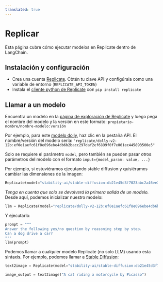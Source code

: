 ```yaml
---
translated: true
---
```


# Replicar

Esta página cubre cómo ejecutar modelos en Replicate dentro de LangChain.

## Instalación y configuración

- Crea una cuenta [Replicate](https://replicate.com). Obtén tu clave API y configúrala como una variable de entorno (`REPLICATE_API_TOKEN`)
- Instala el [cliente python de Replicate](https://github.com/replicate/replicate-python) con `pip install replicate`

## Llamar a un modelo

Encuentra un modelo en la [página de exploración de Replicate](https://replicate.com/explore) y luego pega el nombre del modelo y la versión en este formato: `propietario-nombre/nombre-modelo:versión`

Por ejemplo, para este [modelo dolly](https://replicate.com/replicate/dolly-v2-12b), haz clic en la pestaña API. El nombre/versión del modelo sería: `"replicate/dolly-v2-12b:ef0e1aefc61f8e096ebe4db6b2bacc297daf2ef6899f0f7e001ec445893500e5"`

Solo se requiere el parámetro `model`, pero también se pueden pasar otros parámetros del modelo con el formato `input={model_param: value, ...}`

Por ejemplo, si estuviéramos ejecutando stable diffusion y quisiéramos cambiar las dimensiones de la imagen:

```python
Replicate(model="stability-ai/stable-diffusion:db21e45d3f7023abc2a46ee38a23973f6dce16bb082a930b0c49861f96d1e5bf", input={'image_dimensions': '512x512'})
```

*Tenga en cuenta que solo se devolverá la primera salida de un modelo.*
Desde aquí, podemos inicializar nuestro modelo:

```python
llm = Replicate(model="replicate/dolly-v2-12b:ef0e1aefc61f8e096ebe4db6b2bacc297daf2ef6899f0f7e001ec445893500e5")
```

Y ejecutarlo:

```python
prompt = """
Answer the following yes/no question by reasoning step by step.
Can a dog drive a car?
"""
llm(prompt)
```

Podemos llamar a cualquier modelo Replicate (no solo LLM) usando esta sintaxis. Por ejemplo, podemos llamar a [Stable Diffusion](https://replicate.com/stability-ai/stable-diffusion):

```python
text2image = Replicate(model="stability-ai/stable-diffusion:db21e45d3f7023abc2a46ee38a23973f6dce16bb082a930b0c49861f96d1e5bf", input={'image_dimensions':'512x512'})

image_output = text2image("A cat riding a motorcycle by Picasso")
```

